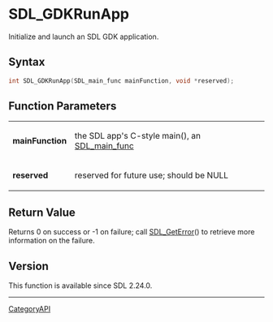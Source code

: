 = SDL_GDKRunApp =

Initialize and launch an SDL GDK application.

== Syntax ==

<syntaxhighlight lang='c'>
int SDL_GDKRunApp(SDL_main_func mainFunction, void *reserved);
</syntaxhighlight>

== Function Parameters ==

{|
|'''mainFunction'''
|the SDL app's C-style main(), an [[SDL_main_func]]
|-
|'''reserved'''
|reserved for future use; should be NULL
|}

== Return Value ==

Returns 0 on success or -1 on failure; call [[SDL_GetError]]() to retrieve
more information on the failure.

== Version ==

This function is available since SDL 2.24.0.

----
[[CategoryAPI]]


